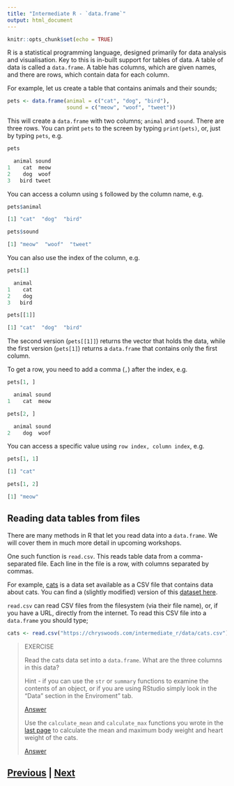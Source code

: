 ```yaml
---
title: "Intermediate R - `data.frame`"
output: html_document
---
```


```r
knitr::opts_chunk$set(echo = TRUE)
```

R is a statistical programming language, designed primarily for 
data analysis and visualisation. Key to this is in-built
support for tables of data. A table of data is called
a `data.frame`. A table has columns, which are given names,
and there are rows, which contain data for each column.

For example, let us create a table that contains animals
and their sounds;

```R
pets <- data.frame(animal = c("cat", "dog", "bird"),
                   sound = c("meow", "woof", "tweet"))
```

This will create a `data.frame` with two columns; `animal`
and `sound`. There are three rows. You can print `pets`
to the screen by typing `print(pets)`, or, just by typing
`pets`, e.g.

```R
pets

  animal sound
1    cat  meow
2    dog  woof
3   bird tweet
```

You can access a column using `$` followed by the column name, 
e.g.

```R
pets$animal

[1] "cat"  "dog"  "bird"

pets$sound

[1] "meow"  "woof"  "tweet"
```

You can also use the index of the column, e.g.

```R
pets[1]

  animal
1    cat
2    dog
3   bird

pets[[1]]

[1] "cat"  "dog"  "bird"
```

The second version (`pets[[1]]`) returns the vector that holds the
data, while the first version (`pets[1]`) returns a `data.frame` that
contains only the first column.

To get a row, you need to add a comma (`,`) after the index, e.g.

```R
pets[1, ]

  animal sound
1    cat  meow

pets[2, ]

  animal sound
2    dog  woof
```

You can access a specific value using `row index, column index`, e.g.

```R
pets[1, 1]

[1] "cat"

pets[1, 2]

[1] "meow"
```

## Reading data tables from files

There are many methods in R that let you read data into a `data.frame`.
We will cover them in much more detail in upcoming workshops.

One such function is `read.csv`. This reads table data from a 
comma-separated file. Each line in the file is a row, with columns
separated by commas.

For example, [cats](https://academic.uprm.edu/wrolke/esma6665/stories.htm#cats) 
is a data set available as a CSV file that contains data about 
cats. You can find a (slightly modified) version of this 
[dataset here](https://chryswoods.com/intermediate_r/data/cats.csv).

`read.csv` can read CSV files from the filesystem (via their file name), 
or, if you have a URL, directly from the internet. To read this
CSV file into a `data.frame` you should type;

```R
cats <- read.csv("https://chryswoods.com/intermediate_r/data/cats.csv")
```

> EXERCISE
>
> Read the cats data set into a `data.frame`. What are the three
> columns in this data?
>
> Hint - if you can use the `str` or `summary` functions to examine the contents
> of an object, or if you are using RStudio simply look in the "Data" section
> in the Enviroment" tab.
>
> [Answer](dataframes_answer01.html)
>
> Use the `calculate_mean` and `calculate_max` functions
> you wrote in the [last page](functions.html) to calculate
> the mean and maximum body weight and heart weight
> of the cats.
>
> [Answer](dataframes_answer02.html)

## [Previous](functions.html) | [Next](tidyverse.html)

